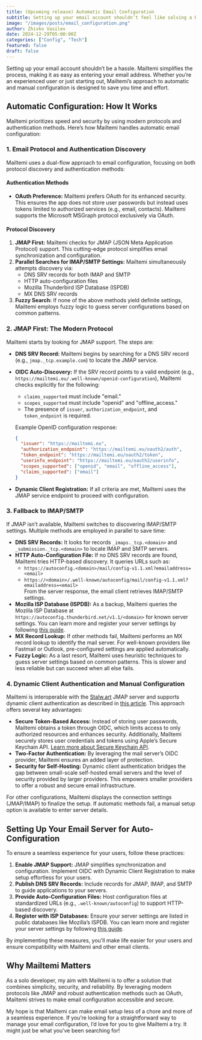 ```yaml
---
title: (Upcoming release) Automatic Email Configuration
subtitle: Setting up your email account shouldn’t feel like solving a Rubik’s cube.
image: "/images/posts/email_configuration.png"
author: Zhivko Vasilev
date: 2024-12-29T05:00:00Z
categories: ["Config", "Tech"]
featured: false
draft: false
---
```



Setting up your email account shouldn’t be a hassle. Mailtemi simplifies the process, making it as easy as entering your email address. Whether you’re an experienced user or just starting out, Mailtemi’s approach to automatic and manual configuration is designed to save you time and effort.

## Automatic Configuration: How It Works

Mailtemi prioritizes speed and security by using modern protocols and authentication methods. Here’s how Mailtemi handles automatic email configuration:

### 1. **Email Protocol and Authentication Discovery**

Mailtemi uses a dual-flow approach to email configuration, focusing on both protocol discovery and authentication methods:

#### **Authentication Methods**

- **OAuth Preference:** Mailtemi prefers OAuth for its enhanced security. This ensures the app does not store user passwords but instead uses tokens limited to authorized services (e.g., email, contacts). Mailtemi supports the Microsoft MSGraph protocol exclusively via OAuth.

#### **Protocol Discovery**

1. **JMAP First:** Mailtemi checks for JMAP (JSON Meta Application Protocol) support. This cutting-edge protocol simplifies email synchronization and configuration.
2. **Parallel Searches for IMAP/SMTP Settings:** Mailtemi simultaneously attempts discovery via:
   - DNS SRV records for both IMAP and SMTP
   - HTTP auto-configuration files
   - Mozilla Thunderbird ISP Database (ISPDB)
   - MX DNS SRV records
3. **Fuzzy Search:** If none of the above methods yield definite settings, Mailtemi employs fuzzy logic to guess server configurations based on common patterns.

### 2. **JMAP First: The Modern Protocol**

Mailtemi starts by looking for JMAP support. The steps are:

- **DNS SRV Record:** Mailtemi begins by searching for a DNS SRV record (e.g., `jmap._tcp.example.com`) to locate the JMAP service.
- **OIDC Auto-Discovery:** If the SRV record points to a valid endpoint (e.g., `https://mailtemi.eu/.well-known/openid-configuration`), Mailtemi checks explicitly for the following:
  - `claims_supported` must include "email."
  - `scopes_supported` must include "openid" and "offline_access."
  - The presence of `issuer`, `authorization_endpoint`, and `token_endpoint` is required.

  Example OpenID configuration response:

  ```json
  {
    "issuer": "https://mailtemi.eu",
    "authorization_endpoint": "https://mailtemi.eu/oauth2/auth",
    "token_endpoint": "https://mailtemi.eu/oauth2/token",
    "userinfo_endpoint": "https://mailtemi.eu/oauth2/userinfo",
    "scopes_supported": ["openid", "email", "offline_access"],
    "claims_supported": ["email"]
  }
  ```

- **Dynamic Client Registration:** If all criteria are met, Mailtemi uses the JMAP service endpoint to proceed with configuration.

### 3. **Fallback to IMAP/SMTP**

If JMAP isn’t available, Mailtemi switches to discovering IMAP/SMTP settings. Multiple methods are employed in parallel to save time:

- **DNS SRV Records:** It looks for records `_imaps._tcp.<domain>` and `_submission._tcp.<domain>` to locate IMAP and SMTP servers.
- **HTTP Auto-Configuration File:** If no DNS SRV records are found, Mailtemi tries HTTP-based discovery. It queries URLs such as:
  - `https://autoconfig.<domain>/mail/config-v1.1.xml?emailaddress=<email>`
  - `https://<domain>/.well-known/autoconfig/mail/config-v1.1.xml?emailaddress=<email>`  
    From the server response, the email client retrieves IMAP/SMTP settings.
- **Mozilla ISP Database (ISPDB):** As a backup, Mailtemi queries the Mozilla ISP Database at `https://autoconfig.thunderbird.net/v1.1/<domain>` for known server settings. You can learn more and register your server settings by following [this guide](https://www.bucksch.org/1/projects/thunderbird/autoconfiguration/).
- **MX Record Lookup:** If other methods fail, Mailtemi performs an MX record lookup to identify the mail server. For well-known providers like Fastmail or Outlook, pre-configured settings are applied automatically.
- **Fuzzy Logic:** As a last resort, Mailtemi uses heuristic techniques to guess server settings based on common patterns. This is slower and less reliable but can succeed when all else fails.

### 4. **Dynamic Client Authentication and Manual Configuration**

Mailtemi is interoperable with the [Stalw.art](https://stalw.art) JMAP server and supports dynamic client authentication as described in [this article](https://stalw.art/blog/openid-connect/). This approach offers several key advantages:

- **Secure Token-Based Access:** Instead of storing user passwords, Mailtemi obtains a token through OIDC, which limits access to only authorized resources and enhances security. Additionally, Mailtemi securely stores user credentials and tokens using Apple’s Secure Keychain API. [Learn more about Secure Keychain API](https://developer.apple.com/documentation/security/keychain-services).
- **Two-Factor Authentication:** By leveraging the mail server’s OIDC provider, Mailtemi ensures an added layer of protection.
- **Security for Self-Hosting:** Dynamic client authentication bridges the gap between small-scale self-hosted email servers and the level of security provided by larger providers. This empowers smaller providers to offer a robust and secure email infrastructure.

For other configurations, Mailtemi displays the connection settings (JMAP/IMAP) to finalize the setup. If automatic methods fail, a manual setup option is available to enter server details.

## Setting Up Your Email Server for Auto-Configuration

To ensure a seamless experience for your users, follow these practices:

1. **Enable JMAP Support:** JMAP simplifies synchronization and configuration. Implement OIDC with Dynamic Client Registration to make setup effortless for your users.
2. **Publish DNS SRV Records:** Include records for JMAP, IMAP, and SMTP to guide applications to your servers.
3. **Provide Auto-Configuration Files:** Host configuration files at standardized URLs (e.g., `.well-known/autoconfig`) to support HTTP-based discovery.
4. **Register with ISP Databases:** Ensure your server settings are listed in public databases like Mozilla’s ISPDB. You can learn more and register your server settings by following [this guide](https://www.bucksch.org/1/projects/thunderbird/autoconfiguration/).

By implementing these measures, you’ll make life easier for your users and ensure compatibility with Mailtemi and other email clients.

## Why Mailtemi Matters

As a solo developer, my aim with Mailtemi is to offer a solution that combines simplicity, security, and reliability. By leveraging modern protocols like JMAP and robust authentication methods such as OAuth, Mailtemi strives to make email configuration accessible and secure.

My hope is that Mailtemi can make email setup less of a chore and more of a seamless experience. If you’re looking for a straightforward way to manage your email configuration, I’d love for you to give Mailtemi a try. It might just be what you’ve been searching for!
